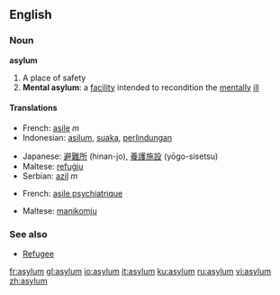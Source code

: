 ==English==

===Noun===
'''asylum'''

# A place of safety
# '''Mental asylum''': a [[facility]] intended to recondition the [[mentally]] [[ill]]

====Translations====
{{trans-top|A place of safety}}
*French: [[asile]] ''m''
*Indonesian: [[asilum]], [[suaka]], [[lindung|perlindungan]]
{{trans-mid}}
*Japanese: [[避難所]] (hinan-jo), [[養護施設]] (yōgo-sisetsu)
*Maltese: [[refuġju]] 
*Serbian: [[azil]] ''m''
{{trans-bottom}}

{{trans-top|Mental asylum}}
*French: [[asile psychiatrique]]
{{trans-mid}}
*Maltese: [[manikomju]]
{{trans-bottom}}

===See also===

*[[Refugee]]

[[fr:asylum]]
[[gl:asylum]]
[[io:asylum]]
[[it:asylum]]
[[ku:asylum]]
[[ru:asylum]]
[[vi:asylum]]
[[zh:asylum]]